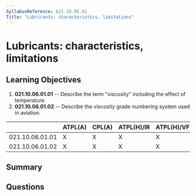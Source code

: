 ```yaml
---
SyllabusReference: 021.10.06.01
Title: "Lubricants: characteristics, limitations"
---
```


# Lubricants: characteristics, limitations

## Learning Objectives

1. **021.10.06.01.01** -- Describe the term "viscosity" including the effect of
   temperature.
2. **021.10.06.01.02** -- Describe the viscosity grade numbering system used in
   aviation.

|                 | ATPL(A) | CPL(A) | ATPL(H)/IR | ATPL(H)/VFR | CPL(H) | IR  | CBIR(A) |
| --------------- | ------- | ------ | ---------- | ----------- | ------ | --- | ------- |
| 021.10.06.01.01 | X       | X      | X          | X           | X      |     |         |
| 021.10.06.01.02 | X       | X      | X          | X           | X      |     |         |

## Summary

## Questions
